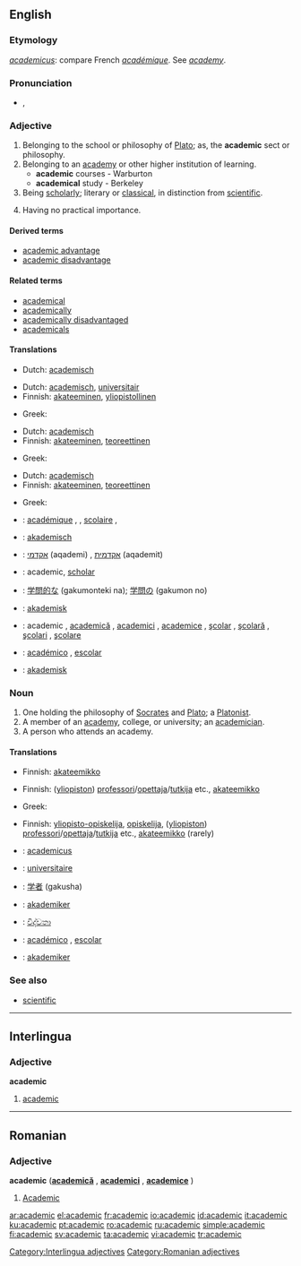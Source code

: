 ==English==

===Etymology===
{{L.}} ''[[academicus]]'': compare French ''[[académique]]''. See ''[[academy]]''.

===Pronunciation===
*{{IPA|/ˌækəˈdɛmɪk/}}, {{SAMPA|/%{k@"dEmIk/}}
*:{{rhymes|ɛmɪk}}

===Adjective===
{{en-adj}}

# Belonging to the school or philosophy of [[Plato]]; as, the '''academic''' sect or philosophy.
# Belonging to an [[academy]] or other higher institution of learning.
#*'''academic''' courses - Warburton
#*'''academical''' study - Berkeley
# Being [[scholarly]]; literary or [[classical]], in distinction from [[scientific]].
# {{pejorative}} Having no practical importance.

====Derived terms====
*[[academic advantage]]
*[[academic disadvantage]]

====Related terms====
*[[academical]]
*[[academically]]
*[[academically disadvantaged]]
*[[academicals]]

====Translations====
{{trans-top|belonging to the school or philosophy of Plato}}
*Dutch: [[academisch]]
{{trans-mid}}
{{trans-bottom}}

{{trans-top|belonging to an academy or other higher institution of learning}}
*Dutch: [[academisch]], [[universitair]]
*Finnish: [[akateeminen]], [[yliopistollinen]]
{{trans-mid}}
*Greek: {{t|el|ακαδημαϊκός||tr=akadimaïkós}}
{{trans-bottom}}

{{trans-top|scholarly; literary or classical, in distinction from scientific}}
*Dutch: [[academisch]]
*Finnish: [[akateeminen]], [[teoreettinen]]
{{trans-mid}}
*Greek: {{t|el|ακαδημαϊκός||tr=akadimaïkós}}
{{trans-bottom}}

{{trans-top|having no practical importance}}
*Dutch: [[academisch]]
*Finnish: [[akateeminen]], [[teoreettinen]]
{{trans-mid}}
*Greek: {{t|el|θεωρητικός||tr=theoritikós}}
{{trans-bottom}}


{{checktrans-top}}
*{{ttbc|French}}: [[académique]] {{m}}, {{f}}, [[scolaire]] {{m}}, {{f}}
*{{ttbc|German}}: [[akademisch]]
*{{ttbc|Hebrew}}: [[אקדמי]] (aqademi) {{m}}, [[אקדמית]] (aqademit) {{f}}
*{{ttbc|Interlingua}}: academic, [[scholar]]
*{{ttbc|Japanese}}: [[学問的な]] (gakumonteki na); [[学問の]] (gakumon no)
{{checktrans-mid}}
*{{ttbc|Norwegian}}: [[akademisk]]
*{{ttbc|Romanian}}: academic {{m}}, [[academică]] {{f}}, [[academici]] {{m}} {{p}}, [[academice]] {{f}} {{p}}, [[şcolar]] {{m}}, [[şcolară]] {{f}}, [[şcolari]] {{m}} {{p}}, [[şcolare]] {{f}} {{p}}
*{{ttbc|Spanish}}: [[académico]] {{m}}, [[escolar]] {{m}}
*{{ttbc|Swedish}}: [[akademisk]]
{{checktrans-bottom}}

===Noun===
{{en-noun}}

# One holding the philosophy of [[Socrates]] and [[Plato]]; a [[Platonist]].
# A member of an [[academy]], college, or university; an [[academician]].
# A person who attends an academy.

====Translations====
{{trans-top|Platonist}}
*Finnish: [[akateemikko]]
{{trans-mid}}
{{trans-bottom}}

{{trans-top|member of an academy, college, or university}}
*Finnish: ([[yliopisto|yliopiston]]) [[professori]]/[[opettaja]]/[[tutkija]] etc., [[akateemikko]]
{{trans-mid}}
*Greek: {{t|el|ακαδημαϊκός|c|tr=akadimaïkós}}
{{trans-bottom}}

{{trans-top|person who attends an academy}}
*Finnish: [[yliopisto-opiskelija]], [[opiskelija]], ([[yliopisto|yliopiston]]) [[professori]]/[[opettaja]]/[[tutkija]] etc., [[akateemikko]] (rarely)
{{trans-mid}}
{{trans-bottom}}

{{checktrans-top}}
*{{ttbc|Dutch}}: [[academicus]] {{m}}
*{{ttbc|French}}: [[universitaire]] {{m}}
*{{ttbc|Japanese}}: [[学者]] (gakusha)
*{{ttbc|Norwegian}}: [[akademiker]]
{{checktrans-mid}}
*{{ttbc|Sinhala}}: [[විද්වතා]] {{n}}
*{{ttbc|Spanish}}: [[académico]] {{m}}, [[escolar]] {{m}}
*{{ttbc|Swedish}}: [[akademiker]]
{{checktrans-bottom}}

===See also===
*[[scientific]]

----

==Interlingua==

===Adjective===
'''academic'''

# [[#English|academic]]

[[Category:Interlingua adjectives]]

----

==Romanian==

===Adjective===
'''academic''' ('''[[academică]]''' {{f}}, '''[[academici]]''' {{mpl}}, '''[[academice]]''' {{fpl}})

# [[#English|Academic]] {{m}}

[[Category:Romanian adjectives]]

[[ar:academic]]
[[el:academic]]
[[fr:academic]]
[[io:academic]]
[[id:academic]]
[[it:academic]]
[[ku:academic]]
[[pt:academic]]
[[ro:academic]]
[[ru:academic]]
[[simple:academic]]
[[fi:academic]]
[[sv:academic]]
[[ta:academic]]
[[vi:academic]]
[[tr:academic]]